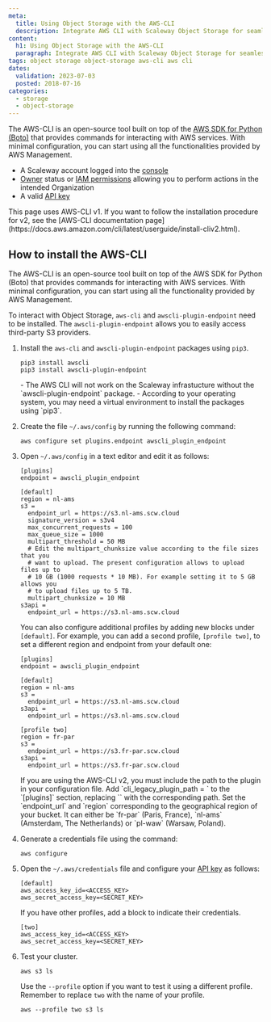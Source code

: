 ```yaml
---
meta:
  title: Using Object Storage with the AWS-CLI
  description: Integrate AWS CLI with Scaleway Object Storage for seamless operations.
content:
  h1: Using Object Storage with the AWS-CLI
  paragraph: Integrate AWS CLI with Scaleway Object Storage for seamless operations.
tags: object storage object-storage aws-cli aws cli
dates:
  validation: 2023-07-03
  posted: 2018-07-16
categories:
  - storage
  - object-storage
---
```


The AWS-CLI is an open-source tool built on top of the [AWS SDK for Python (Boto)](https://boto3.amazonaws.com/v1/documentation/api/latest/index.html) that provides commands for interacting with AWS services. With minimal configuration, you can start using all the functionalities provided by AWS Management.

<Macro id="requirements" />

- A Scaleway account logged into the [console](https://console.scaleway.com)
- [Owner](/identity-and-access-management/iam/concepts/#owner) status or [IAM permissions](/identity-and-access-management/iam/concepts/#permission) allowing you to perform actions in the intended Organization
- A valid [API key](/identity-and-access-management/iam/how-to/create-api-keys/)

<Message type="note">
  This page uses AWS-CLI v1. If you want to follow the installation procedure for v2, see the [AWS-CLI documentation page](https://docs.aws.amazon.com/cli/latest/userguide/install-cliv2.html).
</Message>

## How to install the AWS-CLI

The AWS-CLI is an open-source tool built on top of the AWS SDK for Python (Boto) that provides commands for interacting with AWS services. With minimal configuration, you can start using all the functionality provided by AWS Management.

To interact with Object Storage, `aws-cli` and `awscli-plugin-endpoint` need to be installed. The `awscli-plugin-endpoint` allows you to easily access third-party S3 providers.

1. Install the `aws-cli` and `awscli-plugin-endpoint` packages using `pip3`.
    ```
    pip3 install awscli
    pip3 install awscli-plugin-endpoint
    ```
    <Message type="important">
      - The AWS CLI will not work on the Scaleway infrastucture without the `awscli-plugin-endpoint` package. 
      - According to your operating system, you may need a virtual environment to install the packages using `pip3`.
    </Message>
2. Create the file `~/.aws/config` by running the following command:
    ```
    aws configure set plugins.endpoint awscli_plugin_endpoint
    ```
3. Open `~/.aws/config` in a text editor and edit it as follows:
    ```
    [plugins]
    endpoint = awscli_plugin_endpoint

    [default]
    region = nl-ams
    s3 =
      endpoint_url = https://s3.nl-ams.scw.cloud
      signature_version = s3v4
      max_concurrent_requests = 100
      max_queue_size = 1000
      multipart_threshold = 50 MB
      # Edit the multipart_chunksize value according to the file sizes that you
      # want to upload. The present configuration allows to upload files up to
      # 10 GB (1000 requests * 10 MB). For example setting it to 5 GB allows you
      # to upload files up to 5 TB.
      multipart_chunksize = 10 MB
    s3api =
      endpoint_url = https://s3.nl-ams.scw.cloud
    ```
    You can also configure additional profiles by adding new blocks under `[default]`. For example, you can add a second profile, `[profile two]`, to set a different region and endpoint from your default one:

    ```
    [plugins]
    endpoint = awscli_plugin_endpoint

    [default]
    region = nl-ams
    s3 =
      endpoint_url = https://s3.nl-ams.scw.cloud
    s3api =
      endpoint_url = https://s3.nl-ams.scw.cloud

    [profile two]
    region = fr-par
    s3 =
      endpoint_url = https://s3.fr-par.scw.cloud
    s3api =
      endpoint_url = https://s3.fr-par.scw.cloud
    ```

    <Message type="important">
      If you are using the AWS-CLI v2, you must include the path to the plugin in your configuration file. Add `cli_legacy_plugin_path = <path-to-plugin>` to the `[plugins]` section, replacing `<path-to-plugin>` with the corresponding path. 
    </Message>

    <Message type="note">
      Set the `endpoint_url` and `region` corresponding to the geographical region of your bucket. It can either be `fr-par` (Paris, France), `nl-ams` (Amsterdam, The Netherlands) or `pl-waw` (Warsaw, Poland).
    </Message>
4. Generate a credentials file using the command:
    ```
    aws configure
    ```
5. Open the `~/.aws/credentials` file and configure your [API key](/identity-and-access-management/iam/how-to/create-api-keys/) as follows:
    ```
    [default]
    aws_access_key_id=<ACCESS_KEY>
    aws_secret_access_key=<SECRET_KEY>
    ```
    If you have other profiles, add a block to indicate their credentials.

    ```
    [two]
    aws_access_key_id=<ACCESS_KEY>
    aws_secret_access_key=<SECRET_KEY>
    ```
6. Test your cluster.
    ```
    aws s3 ls
    ```
    Use the `--profile` option if you want to test it using a different profile. Remember to replace `two` with the name of your profile. 
    ```
    aws --profile two s3 ls
    ```


